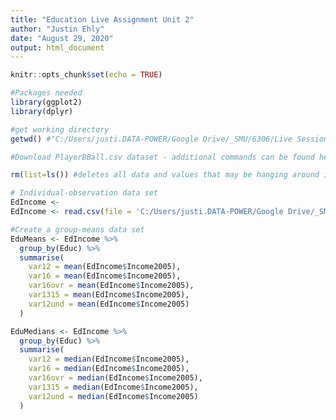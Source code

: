 ---
title: "Education Live Assignment Unit 2"
author: "Justin Ehly"
date: "August 29, 2020"
output: html_document
---

```{r setup, include=FALSE}
knitr::opts_chunk$set(echo = TRUE)
```

```{r}

#Packages needed
library(ggplot2)
library(dplyr)

#get working directory
getwd() #"C:/Users/justi.DATA-POWER/Google Drive/_SMU/6306/Live Session Assignments"

#Download PlayerBBall.csv dataset - additional commands can be found here: https://swcarpentry.github.io/r-novice-inflammation/11-supp-read-write-csv/

rm(list=ls()) #deletes all data and values that may be hanging around in the R environment

# Individual-observation data set
EdIncome <- 
EdIncome <- read.csv(file = 'C:/Users/justi.DATA-POWER/Google Drive/_SMU/6306/MSDS_6306_Doing-Data-Science/Unit 2/Education_Income.csv', sep = ",", header = TRUE, stringsAsFactors = FALSE) #stringsasfactors - makes sure we record the data as strings and not factors, strip.white removes any blank spaces in front of data in cells, sep = "," tells R that we are importing a comma separated file

#Create a group-means data set
EduMeans <- EdIncome %>%
  group_by(Educ) %>%
  summarise(
    var12 = mean(EdIncome$Income2005),
    var16 = mean(EdIncome$Income2005),
    var16ovr = mean(EdIncome$Income2005),
    var1315 = mean(EdIncome$Income2005),
    var12und = mean(EdIncome$Income2005)
  )

EduMedians <- EdIncome %>%
  group_by(Educ) %>%
  summarise(
    var12 = median(EdIncome$Income2005),
    var16 = median(EdIncome$Income2005),
    var16ovr = median(EdIncome$Income2005),
    var1315 = median(EdIncome$Income2005),
    var12und = median(EdIncome$Income2005)
  ) 




```